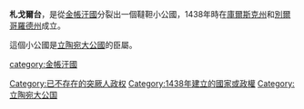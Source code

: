 {{Expand language|time=2017-05-08T01:30:44+00:00}}
{{unreferenced|time=2017-05-08T01:30:44+00:00}}
'''札戈爾台'''，是從[[金帳汗國|金帳汗國]]分裂出一個韃靼小公國，1438年時在[[庫爾斯克州|庫爾斯克州]]和[[別爾哥羅德州|別爾哥羅德州]]成立。

這個小公國是[[立陶宛大公國|立陶宛大公國]]的臣屬。

[[category:金帳汗國|category:金帳汗國]]
[[Category:已不存在的突厥人政权|Category:已不存在的突厥人政权]]
[[Category:1438年建立的國家或政權|Category:1438年建立的國家或政權]]
[[Category:立陶宛大公国|Category:立陶宛大公国]]